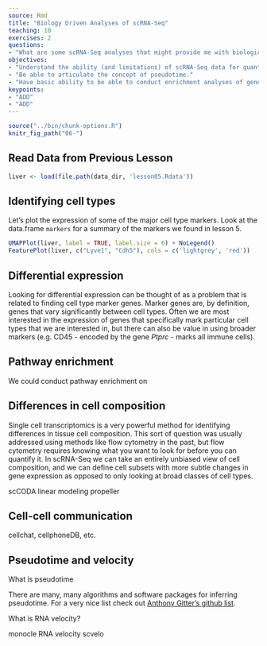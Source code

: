 ```yaml
---
source: Rmd
title: "Biology Driven Analyses of scRNA-Seq"
teaching: 10
exercises: 2
questions:
- "What are some scRNA-Seq analyses that might provide me with biological insight?"
objectives:
- "Understand the ability (and limitations) of scRNA-Seq data for quantifying differences in gene expression and tissue cell composition."
- "Be able to articulate the concept of pseudotime."
- "Have basic ability to be able to conduct enrichment analyses of gene expression and look at how cells interact in scRNA-Seq"
keypoints:
- "ADD"
- "ADD"
---
```


```r
source("../bin/chunk-options.R")
knitr_fig_path("06-")
```

## Read Data from Previous Lesson

```r
liver <- load(file.path(data_dir, 'lesson05.Rdata'))
```

## Identifying cell types

Let's plot the expression of some of the major cell type
markers. Look at the data.frame `markers` for a summary of the
markers we found in lesson 5.

```r
UMAPPlot(liver, label = TRUE, label.size = 6) + NoLegend()
FeaturePlot(liver, c("Lyve1", "Cdh5"), cols = c('lightgrey', 'red'))
```

## Differential expression 

Looking for differential expression can be thought of as a problem that
is related to finding cell type marker genes. Marker genes are, by definition,
genes that vary significantly between cell types. Often we are most interested
in the expression of genes that specifically mark particular cell types 
that we are interested in, but there can also be value in using broader
markers (e.g. CD45 - encoded by the gene *Ptprc* - marks all immune cells).

<!-- What do we look for differential expression between??? -->

## Pathway enrichment 

We could conduct pathway enrichment on 

## Differences in cell composition

Single cell transcriptomics is a very powerful method for identifying
differences in tissue cell composition. This sort of question was 
usually addressed using methods like flow cytometry in the past, but flow
cytometry requires knowing what you want to look for before you can
quantify it. In scRNA-Seq we can take an entirely unbiased view of cell
composition, and we can define cell subsets with more subtle changes in
gene expression as opposed to only looking at broad classes of cell types.


scCODA
linear modeling
propeller

## Cell-cell communication 

cellchat, cellphoneDB, etc.

## Pseudotime and velocity

What is pseudotime

There are many, many algorithms and software packages for inferring 
pseudotime. For a very nice list check out
[Anthony Gitter's github list](https://github.com/agitter/single-cell-pseudotime).

What is RNA velocity?

monocle
RNA velocity
scvelo


